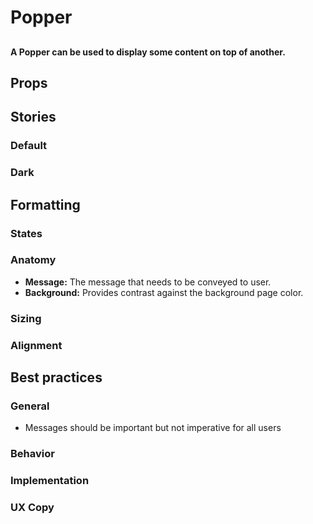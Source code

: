 
# Popper

##

<h4>
  A Popper can be used to display some content on top of another.
</h4>

<Canvas of={ComponentStories.Default} />


## Props

<ArgTypes of={Popper} />


## Stories

### Default

<Canvas of={ComponentStories.Default} />

### Dark

<Canvas of={ComponentStories.Default} />


## Formatting

### States

### Anatomy
- **Message:** The message that needs to be conveyed to user.
- **Background:** Provides contrast against the background page color.

### Sizing

### Alignment


## Best practices

### General
- Messages should be important but not imperative for all users

### Behavior

### Implementation

### UX Copy
